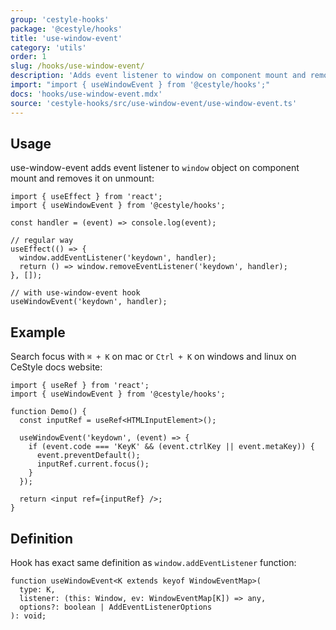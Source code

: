 ```yaml
---
group: 'cestyle-hooks'
package: '@cestyle/hooks'
title: 'use-window-event'
category: 'utils'
order: 1
slug: /hooks/use-window-event/
description: 'Adds event listener to window on component mount and removes it on unmount'
import: "import { useWindowEvent } from '@cestyle/hooks';"
docs: 'hooks/use-window-event.mdx'
source: 'cestyle-hooks/src/use-window-event/use-window-event.ts'
---
```


## Usage

use-window-event adds event listener to `window` object on component mount and removes it on unmount:

```tsx
import { useEffect } from 'react';
import { useWindowEvent } from '@cestyle/hooks';

const handler = (event) => console.log(event);

// regular way
useEffect(() => {
  window.addEventListener('keydown', handler);
  return () => window.removeEventListener('keydown', handler);
}, []);

// with use-window-event hook
useWindowEvent('keydown', handler);
```

## Example

Search focus with `⌘ + K` on mac or `Ctrl + K` on windows and linux on CeStyle docs website:

```tsx
import { useRef } from 'react';
import { useWindowEvent } from '@cestyle/hooks';

function Demo() {
  const inputRef = useRef<HTMLInputElement>();

  useWindowEvent('keydown', (event) => {
    if (event.code === 'KeyK' && (event.ctrlKey || event.metaKey)) {
      event.preventDefault();
      inputRef.current.focus();
    }
  });

  return <input ref={inputRef} />;
}
```

## Definition

Hook has exact same definition as `window.addEventListener` function:

```tsx
function useWindowEvent<K extends keyof WindowEventMap>(
  type: K,
  listener: (this: Window, ev: WindowEventMap[K]) => any,
  options?: boolean | AddEventListenerOptions
): void;
```
